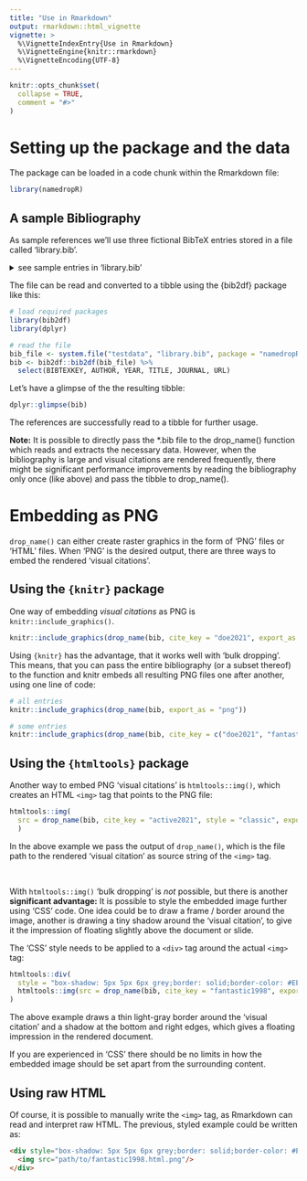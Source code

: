 ```yaml
---
title: "Use in Rmarkdown"
output: rmarkdown::html_vignette
vignette: >
  %\VignetteIndexEntry{Use in Rmarkdown}
  %\VignetteEngine{knitr::rmarkdown}
  %\VignetteEncoding{UTF-8}
---
```


```r
knitr::opts_chunk$set(
  collapse = TRUE,
  comment = "#>"
)
```


# Setting up the package and the data

The package can be loaded in a code chunk within the Rmarkdown file:

```r
library(namedropR)
```

## A sample Bibliography

As sample references we'll use three fictional BibTeX entries stored in a file called 'library.bib'.

<details>

<summary>see sample entries in 'library.bib'</summary>

```
@article{doe2024,
  title = {When Inspiration Meets Passion: Translating Ideas into Practice},
  author = {Doe, John and Sample, Anne},
  year = {2024},
  journal = {Journal of Unneccessary R Packages},
  url = {https://nucleic-acid.github.io/namedropR/},
}

@article{active2021,
  title = {Where Frustration Meets Essentiality: An Introduction to Unit Testing},
  author = {Active, Alice and Boring, Bob},
  year = {2021},
  journal = {Journal of Unneccessary R Packages},
  url = {https://nucleic-acid.github.io/namedropR/},
}

@article{fantastic1998,
  title = {Why Writing Packages Matters: Sharing is Caring},
  author = {Fantastic, Flora and Curious, Claire},
  year = {1998},
  journal = {Journal of Unneccessary R Packages},
  url = {https://nucleic-acid.github.io/namedropR/},
}

```

</details>

The file can be read and converted to a tibble using the {bib2df} package like this:
 
```r
# load required packages
library(bib2df)
library(dplyr)

# read the file
bib_file <- system.file("testdata", "library.bib", package = "namedropR")
bib <- bib2df::bib2df(bib_file) %>% 
  select(BIBTEXKEY, AUTHOR, YEAR, TITLE, JOURNAL, URL)

```

Let's have a glimpse of the the resulting tibble:

```r
dplyr::glimpse(bib)
```

The references are successfully read to a tibble for further usage.

**Note:** It is possible to directly pass the *.bib file to the drop_name() function which reads and extracts the necessary data. However, when the bibliography is large and visual citations are rendered frequently, there might be significant performance improvements by reading the bibliography only once (like above) and pass the tibble to drop_name().

# Embedding as PNG

`drop_name()` can either create raster graphics in the form of 'PNG' files or 'HTML' files. When 'PNG' is the desired output, there are three ways to embed the rendered 'visual citations'.

## Using the `{knitr}` package

One way of embedding *visual citations* as PNG is `knitr::include_graphics()`.

```r
knitr::include_graphics(drop_name(bib, cite_key = "doe2021", export_as = "png"))
```

Using `{knitr}` has the advantage, that it works well with 'bulk dropping'. This means, that you can pass the entire bibliography (or a subset thereof) to the function and knitr embeds all resulting PNG files one after another, using one line of code:

```r
# all entries
knitr::include_graphics(drop_name(bib, export_as = "png"))

# some entries
knitr::include_graphics(drop_name(bib, cite_key = c("doe2021", "fantastic1998") export_as = "png"))

```

## Using the `{htmltools}` package

Another way to embed PNG 'visual citations' is `htmltools::img()`, which creates an HTML `<img>` tag that points to the PNG file:

```r
htmltools::img(
  src = drop_name(bib, cite_key = "active2021", style = "classic", export_as = "png")
  )
```

In the above example we pass the output of `drop_name()`, which is the file path to the rendered 'visual citation' as source string of the `<img>` tag.

<br>

With `htmltools::img()` 'bulk dropping' is *not* possible, but there is another **significant advantage:** It is possible to style the embedded image further using 'CSS' code. One idea could be to draw a frame / border around the image, another is drawing a tiny shadow around the 'visual citation', to give it the impression of floating slightly above the document or slide.

The 'CSS' style needs to be applied to a `<div>` tag around the actual `<img>` tag:

```r
htmltools::div(
  style = "box-shadow: 5px 5px 6px grey;border: solid;border-color: #EEEEEE; border-width: 1px;",
  htmltools::img(src = drop_name(bib, cite_key = "fantastic1998", export_as = "png"))
)
```

The above example draws a thin light-gray border around the 'visual citation' and a shadow at the 
bottom and right edges, which gives a floating impression in the rendered document.

If you are experienced in 'CSS' there should be no limits in how the embedded image should be set apart from the surrounding content.

## Using raw HTML

Of course, it is possible to manually write the `<img>` tag, as Rmarkdown can read and interpret raw HTML.
The previous, styled example could be written as:

```html
<div style="box-shadow: 5px 5px 6px grey;border: solid;border-color: #EEEEEE; border-width: 1px;">                
  <img src="path/to/fantastic1998.html.png"/>
</div>
```

# 


